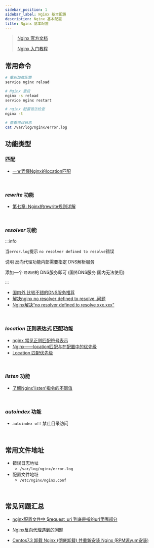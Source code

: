 ```yaml
---
sidebar_position: 1
sidebar_label: Nginx 基本配置
description: Nginx 基本配置
title: Nginx 基本配置
---
```


> [Nginx 官方文档](https://docs.nginx.com/nginx/admin-guide/web-server/web-server/)
>
> [Nginx 入门教程](https://xuexb.github.io/learn-nginx/)

## 常用命令
```bash
# 重新加载配置
service nginx reload

# Nginx 重启
nginx -s reload
service nginx restart

# nginx 配置语法检查
nginx -t

# 查看错误日志
cat /var/log/nginx/error.log
```

## 功能类型

### 匹配

* [一文弄懂Nginx的location匹配](https://segmentfault.com/a/1190000013267839)

<br />

### *rewrite* 功能

* [第七章: Nginx的rewrite规则详解](https://www.jianshu.com/p/3b2345f7347d)

<br />

### *resolver* 功能

:::info

当`error.log`提示 `no resolver defined to resolve`错误

说明 反向代理功能内部需要指定 DNS解析服务

添加一个 `可访问`的 DNS服务即可 (国外DNS服务 国内无法使用)

:::

* [国内外 比较不错的DNS服务推荐](https://zhuanlan.zhihu.com/p/53958870)
* [解决nginx no resolver defined to resolve..问题](https://www.jianshu.com/p/396679e1f47c)
* [Nginx解决“no resolver defined to resolve xxx.xxx”](https://developer.aliyun.com/article/486252)



<br />

### *location* 正则表达式 匹配功能

* [nginx 常见正则匹配符号表示](https://www.cnblogs.com/netsa/p/6383094.html)
* [Nginx——location匹配与在配置中的优先级](https://www.cnblogs.com/zjfjava/p/10760157.html)
* [Location 匹配优先级](https://segmentfault.com/a/1190000020885269)


<br />

### *listen* 功能

* [了解Nginx'listen'指令的不同值](https://www.it-swarm.cn/zh/nginx/%E4%BA%86%E8%A7%A3nginx%27listen%27%E6%8C%87%E4%BB%A4%E7%9A%84%E4%B8%8D%E5%90%8C%E5%80%BC/960103016/)


<br />

### *autoindex* 功能

* `autoindex off` 禁止目录访问








<br />

## 常用文件地址

* 错误日志地址
  * `/var/log/nginx/error.log`
* 配置文件地址
  * `/etc/nginx/nginx.conf`


<br />

## 常见问题汇总

* [nginx配置文件中 $request_uri 到底是指的url里哪部分](https://blog.csdn.net/cn_yaojin/article/details/80334604)

* [Nginx反向代理遇到的问题](https://www.jianshu.com/p/2b67e0e746d6)

* [Centos7.3 卸载 Nginx (彻底卸载) 并重新安装 Nginx (RPM源yum安装)](https://cloud.tencent.com/developer/article/1801077)
